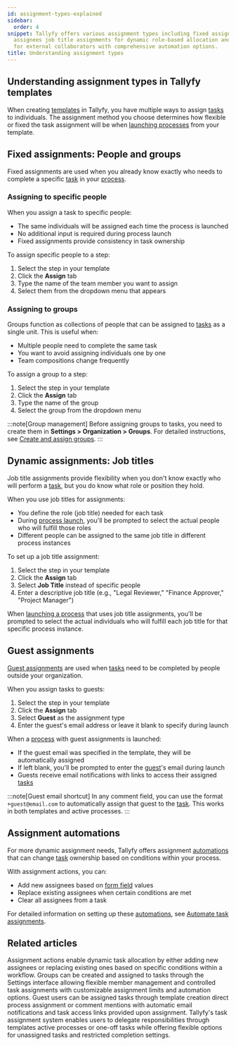 ```yaml
---
id: assignment-types-explained
sidebar:
  order: 4
snippet: Tallyfy offers various assignment types including fixed assignments for known
  assignees job title assignments for dynamic role-based allocation and guest assignments
  for external collaborators with comprehensive automation options.
title: Understanding assignment types
---
```


## Understanding assignment types in Tallyfy templates

When creating [templates](/products/pro/documenting/templates/) in Tallyfy, you have multiple ways to assign [tasks](/products/pro/tracking-and-tasks/tasks/) to individuals. The assignment method you choose determines how flexible or fixed the task assignment will be when [launching processes](/products/pro/launching/) from your template.

## Fixed assignments: People and groups

Fixed assignments are used when you already know exactly who needs to complete a specific [task](/products/pro/tracking-and-tasks/tasks/) in your [process](/products/pro/tracking-and-tasks/processes/).

### Assigning to specific people

When you assign a task to specific people:
- The same individuals will be assigned each time the process is launched
- No additional input is required during process launch
- Fixed assignments provide consistency in task ownership

To assign specific people to a step:
1. Select the step in your template
2. Click the **Assign** tab
3. Type the name of the team member you want to assign
4. Select them from the dropdown menu that appears

### Assigning to groups

Groups function as collections of people that can be assigned to [tasks](/products/pro/tracking-and-tasks/tasks/) as a single unit. This is useful when:
- Multiple people need to complete the same task
- You want to avoid assigning individuals one by one
- Team compositions change frequently

To assign a group to a step:
1. Select the step in your template
2. Click the **Assign** tab
3. Type the name of the group
4. Select the group from the dropdown menu

:::note[Group management]
Before assigning groups to tasks, you need to create them in **Settings > Organization > Groups**. For detailed instructions, see [Create and assign groups](/products/pro/documenting/groups/how-to-manage-groups-and-assign-tasks-in-tallyfy/).
:::

## Dynamic assignments: Job titles

Job title assignments provide flexibility when you don't know exactly who will perform a [task](/products/pro/tracking-and-tasks/tasks/), but you do know what role or position they hold.

When you use job titles for assignments:
- You define the role (job title) needed for each task
- During [process launch](/products/pro/launching/), you'll be prompted to select the actual people who will fulfill those roles
- Different people can be assigned to the same job title in different process instances

To set up a job title assignment:
1. Select the step in your template
2. Click the **Assign** tab
3. Select **Job Title** instead of specific people
4. Enter a descriptive job title (e.g., "Legal Reviewer," "Finance Approver," "Project Manager")

When [launching a process](/products/pro/launching/) that uses job title assignments, you'll be prompted to select the actual individuals who will fulfill each job title for that specific process instance.

## Guest assignments

[Guest assignments](/products/pro/documenting/guests/how-can-i-assign-tasks-to-guest-users-in-tallyfy/) are used when [tasks](/products/pro/tracking-and-tasks/tasks/) need to be completed by people outside your organization.

When you assign tasks to guests:
1. Select the step in your template
2. Click the **Assign** tab
3. Select **Guest** as the assignment type
4. Enter the guest's email address or leave it blank to specify during launch

When a [process](/products/pro/tracking-and-tasks/processes/) with guest assignments is launched:
- If the guest email was specified in the template, they will be automatically assigned
- If left blank, you'll be prompted to enter the [guest](/products/pro/documenting/guests/)'s email during launch
- Guests receive email notifications with links to access their assigned [tasks](/products/pro/tracking-and-tasks/tasks/)

:::note[Guest email shortcut]
In any comment field, you can use the format `+guest@email.com` to automatically assign that guest to the [task](/products/pro/tracking-and-tasks/tasks/). This works in both templates and active processes.
:::

## Assignment automations

For more dynamic assignment needs, Tallyfy offers assignment [automations](/products/pro/documenting/templates/automations/) that can change [task](/products/pro/tracking-and-tasks/tasks/) ownership based on conditions within your process.

With assignment actions, you can:
- Add new assignees based on [form field](/products/pro/tracking-and-tasks/tasks/what-are-form-fields-in-tallyfy/) values
- Replace existing assignees when certain conditions are met
- Clear all assignees from a task

For detailed information on setting up these [automations](/products/pro/documenting/templates/automations/), see [Automate task assignments](/products/pro/documenting/templates/automations/actions/asignment-actions/).


## Related articles
<CardGrid>
<LinkTitleCard header="<b>Actions > Automate task assignments</b>" href="/products/pro/documenting/templates/automations/actions/asignment-actions/" > Assignment actions enable dynamic task allocation by either adding new assignees or replacing existing ones based on specific conditions within a workflow. </LinkTitleCard>
<LinkTitleCard header="<b>Groups > Create and assign groups</b>" href="/products/pro/documenting/groups/how-to-manage-groups-and-assign-tasks-in-tallyfy/" > Groups can be created and assigned to tasks through the Settings interface allowing flexible member management and controlled task assignments with customizable assignment limits and automation options. </LinkTitleCard>
<LinkTitleCard header="<b>Guests > Assign tasks to guests</b>" href="/products/pro/documenting/guests/how-can-i-assign-tasks-to-guest-users-in-tallyfy/" > Guest users can be assigned tasks through template creation direct process assignment or comment mentions with automatic email notifications and task access links provided upon assignment. </LinkTitleCard>
<LinkTitleCard header="<b>Edit Task > Assign members or guests after launching</b>" href="/products/pro/tracking-and-tasks/tasks/edit-task/how-can-i-assign-members-to-tasks-in-tallyfy/" > Tallyfy's task assignment system enables users to delegate responsibilities through templates active processes or one-off tasks while offering flexible options for unassigned tasks and restricted completion settings. </LinkTitleCard>
</CardGrid>